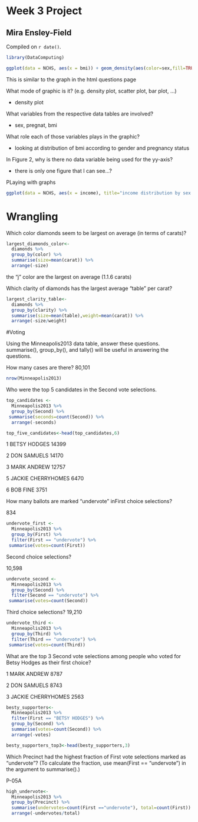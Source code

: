 # Week 3 Project

## Mira Ensley-Field

<!-- leave this material as is -->
Compiled on `r date()`.

```r
library(DataComputing)
```
<!-- put your content after this line -->

```r
ggplot(data = NCHS, aes(x = bmi)) + geom_density(aes(color=sex,fill=TRUE))+ facet_wrap(~pregnant)
```


This is similar to the graph in the html questions page

What mode of graphic is it? (e.g. density plot, scatter plot, bar plot, …)

- density plot

What variables from the respective data tables are involved?

- sex, pregnat, bmi

What role each of those variables plays in the graphic?

- looking at distribution of bmi according to gender and pregnancy status


In Figure 2, why is there no data variable being used for the yy-axis?

- there is only one figure that I can see...?

PLaying with graphs 
```r

ggplot(data = NCHS, aes(x = income), title="income distribution by sex and poverty line") + geom_density(aes(color=sex,fill=TRUE))  + geom_vline(xintercept=1,show.legend=TRUE)
```

# Wrangling

Which color diamonds seem to be largest on average (in terms of carats)?
```r
largest_diamonds_color<-
  diamonds %>%
  group_by(color) %>%
  summarise(size=mean(carat)) %>%
  arrange(-size)

```
 the "j" color are the largest on average (1.1.6 carats)
 
 
Which clarity of diamonds has the largest average “table” per carat?
```r
largest_clarity_table<-
  diamonds %>%
  group_by(clarity) %>%
  summarise(size=mean(table),weight=mean(carat)) %>%
  arrange(-size/weight)

```

#Voting

Using the Minneapolis2013 data table, answer these questions. summarise(), group_by(), and tally() will be useful in answering the questions.

How many cases are there? 80,101
```r
nrow(Minneapolis2013)
```

Who were the top 5 candidates in the Second vote selections.

```r

top_candidates <-
  Minneapolis2013 %>%
  group_by(Second) %>%
 summarise(seconds=count(Second)) %>%
  arrange(-seconds)

top_five_candidates<-head(top_candidates,6)
```
1       BETSY HODGES   14399

2        DON SAMUELS   14170

3        MARK ANDREW   12757

5 JACKIE CHERRYHOMES    6470

6           BOB FINE   	3751	

How many ballots are marked “undervote” inFirst choice selections? 

834

```r
undervote_first <-
  Minneapolis2013 %>%
  group_by(First) %>%
  filter(First == "undervote") %>%
 summarise(votes=count(First)) 

```
Second choice selections? 

10,598

```r
undervote_second <-
  Minneapolis2013 %>%
  group_by(Second) %>%
  filter(Second == "undervote") %>%
 summarise(votes=count(Second)) 

```
Third choice selections? 19,210

```r
undervote_third <-
  Minneapolis2013 %>%
  group_by(Third) %>%
  filter(Third == "undervote") %>%
 summarise(votes=count(Third)) 

```

What are the top 3 Second vote selections among people who voted for Betsy Hodges as their first choice?

1        MARK ANDREW  8787

2        DON SAMUELS  8743

3 JACKIE CHERRYHOMES  2563


```r
besty_supporters<-
  Minneapolis2013 %>%
  filter(First == "BETSY HODGES") %>%
  group_by(Second) %>%
  summarise(votes=count(Second)) %>%
  arrange(-votes)

besty_supporters_top3<-head(besty_supporters,3)
```

Which Precinct had the highest fraction of First vote selections marked as “undervote”? (To calculate the fraction, use mean(First == "undervote") in the argument to summarise().)

  P-05A

```r
high_undervote<-
  Minneapolis2013 %>%
  group_by(Precinct) %>%
  summarise(undervotes=count(First =="undervote"), total=count(First)) %>%
  arrange(-undervotes/total)


```

